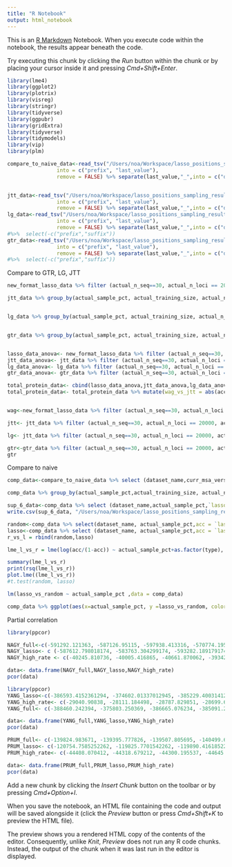 ```yaml
---
title: "R Notebook"
output: html_notebook
---
```


This is an [R Markdown](http://rmarkdown.rstudio.com) Notebook. When you execute code within the notebook, the results appear beneath the code. 

Try executing this chunk by clicking the *Run* button within the chunk or by placing your cursor inside it and pressing *Cmd+Shift+Enter*. 

```r
library(lme4)
library(ggplot2)
library(plotrix)
library(visreg)
library(stringr)
library(tidyverse)
library(ggpubr)
library(gridExtra)
library(tidyverse)
library(tidymodels)
library(vip) 
library(plm)
```


```r
compare_to_naive_data<-read_tsv("/Users/noa/Workspace/lasso_positions_sampling_results/revision_files/comp_naive.tsv") %>% separate(dataset_id, "_supermatrices_",
                into = c("prefix", "last_value"), 
                remove = FALSE) %>% separate(last_value,"_",into = c("dataset_name", "suffix")) #%>% select(-c("prefix","suffix"))


jtt_data<-read_tsv("/Users/noa/Workspace/lasso_positions_sampling_results/revision_files/jtt.tsv") %>% separate(dataset_id, "_supermatrices_",
                into = c("prefix", "last_value"), 
                remove = FALSE) %>% separate(last_value,"_",into = c("dataset_name", "suffix"))# %>% select(-c("prefix","suffix"))
lg_data<-read_tsv("/Users/noa/Workspace/lasso_positions_sampling_results/revision_files/lg.tsv") %>% separate(dataset_id, "_supermatrices_",
                into = c("prefix", "last_value"), 
                remove = FALSE) %>% separate(last_value,"_",into = c("dataset_name", "suffix")) 
#%>%  select(-c("prefix","suffix"))
gtr_data<-read_tsv("/Users/noa/Workspace/lasso_positions_sampling_results/revision_files/gtr.tsv") %>% separate(dataset_id, "_supermatrices_",
                into = c("prefix", "last_value"), 
                remove = FALSE) %>% separate(last_value,"_",into = c("dataset_name", "suffix")) 
#%>%  select(-c("prefix","suffix"))
```

Compare to GTR, LG, JTT

```r
new_format_lasso_data %>% filter (actual_n_seq==30, actual_n_loci == 20000, actual_training_size ==4000) %>% group_by(actual_sample_pct, actual_training_size, actual_n_seq) %>% summarise (mean_r2 = mean(`lasso_test_R^2`), mean_spearman = mean(lasso_test_spearmanr)) 

jtt_data %>% group_by(actual_sample_pct, actual_training_size, actual_n_seq) %>% summarise (mean_r2 = mean(`lasso_test_R^2`), mean_spearman = mean(lasso_test_spearmanr)) 


lg_data %>% group_by(actual_sample_pct, actual_training_size, actual_n_seq) %>% summarise (mean_r2 = mean(`lasso_test_R^2`), mean_spearman = mean(lasso_test_spearmanr)) 


gtr_data %>% group_by(actual_sample_pct, actual_training_size, actual_n_seq) %>% summarise (mean_r2 = mean(`lasso_test_R^2`), mean_spearman = mean(lasso_test_spearmanr)) 


lasso_data_anova<- new_format_lasso_data %>% filter (actual_n_seq==30, actual_n_loci == 20000, actual_training_size ==4000) %>%   arrange(dataset_name,actual_sample_pct) %>% select (`lasso_test_R^2`)  %>% rename (accuracy_wag = `lasso_test_R^2` )
jtt_data_anova<- jtt_data %>% filter (actual_n_seq==30, actual_n_loci == 20000, actual_training_size ==4000) %>%   arrange(dataset_name,actual_sample_pct) %>% select (`lasso_test_R^2`)   %>% rename (accuracy_jtt = `lasso_test_R^2`)
lg_data_anova<- lg_data %>% filter (actual_n_seq==30, actual_n_loci == 20000, actual_training_size ==4000) %>% arrange(dataset_name,actual_sample_pct) %>% select (`lasso_test_R^2`)  %>% mutate (accuracy_lg = `lasso_test_R^2` ) 
gtr_data_anova<- gtr_data %>% filter (actual_n_seq==30, actual_n_loci == 20000, actual_training_size ==4000) %>% arrange(dataset_name,actual_sample_pct) %>%  select (`lasso_test_R^2`)  %>% mutate (accuracy_gtr = `lasso_test_R^2` ) 

total_protein_data<- cbind(lasso_data_anova,jtt_data_anova,lg_data_anova)
total_protein_data<- total_protein_data %>% mutate(wag_vs_jtt = abs(accuracy_wag-accuracy_jtt), wag_vs_lg = abs(accuracy_wag- accuracy_lg))



```

```r
wag<-new_format_lasso_data %>% filter (actual_n_seq==30, actual_n_loci == 20000, actual_training_size ==4000) %>%   arrange(dataset_name,actual_sample_pct) %>% select (dataset_name,actual_sample_pct, `lasso_test_R^2`)

jtt<- jtt_data %>% filter (actual_n_seq==30, actual_n_loci == 20000, actual_training_size ==4000) %>%   arrange(dataset_name,actual_sample_pct) %>% select (`lasso_test_R^2`)

lg<- jtt_data %>% filter (actual_n_seq==30, actual_n_loci == 20000, actual_training_size ==4000) %>%   arrange(dataset_name,actual_sample_pct) %>% select (`lasso_test_R^2`)

gtr<-gtr_data %>% filter (actual_n_seq==30, actual_n_loci == 20000, actual_training_size ==4000) %>%   arrange(dataset_name,actual_sample_pct) %>% select (dataset_name,actual_sample_pct, `lasso_test_R^2`)
gtr

```




Compare to naive 


```r


comp_data<-compare_to_naive_data %>% select (dataset_name,curr_msa_version_folder,actual_n_seq, actual_n_loci, actual_sample_pct, actual_training_size,`lasso_test_R^2`, `lasso_test_R^2_random`,`lasso_test_R^2_high_rate`, lasso_test_spearmanr, lasso_test_spearmanr_random, lasso_test_spearmanr_high_rate) %>% mutate (lasso_vs_random =`lasso_test_R^2`-`lasso_test_R^2_random`, lasso_vs_high_rate  =  `lasso_test_R^2`-`lasso_test_R^2_high_rate`, rel_lasso_vs_random =(`lasso_test_R^2`-`lasso_test_R^2_random`)/(1-`lasso_test_R^2`),rel_lasso_vs_high_rate =  (`lasso_test_R^2`-`lasso_test_R^2_high_rate`)/(1-`lasso_test_R^2`))                                                                                              

comp_data %>% group_by(actual_sample_pct,actual_training_size, actual_n_loci, actual_n_seq) %>% summarize (mean_random = mean(lasso_vs_random), mean_high_rate = mean(lasso_vs_high_rate))

```

```r
sup_6_data<-comp_data %>% select (dataset_name,actual_sample_pct,`lasso_test_R^2`, `lasso_test_R^2_random`,`lasso_test_R^2_high_rate`)
write.csv(sup_6_data, "/Users/noa/Workspace/lasso_positions_sampling_results/revision_files/Supp/Sup_6.csv")
```



```r
random<-comp_data %>% select(dataset_name, actual_sample_pct,acc = `lasso_test_R^2_random`) %>% mutate (type = "random")
lasso<-comp_data %>% select (dataset_name, actual_sample_pct,acc = `lasso_test_R^2`) %>% mutate (type = "lasso")
r_vs_l = rbind(random,lasso)

lme_l_vs_r = lme(log(acc/(1-acc)) ~ actual_sample_pct+as.factor(type), random = ~ 1 | dataset_name, data = r_vs_l)

summary(lme_l_vs_r)
print(rsq(lme_l_vs_r))
plot.lme((lme_l_vs_r))
#t.test(random, lasso)
```



```r
lm(lasso_vs_random ~ actual_sample_pct ,data = comp_data)

comp_data %>% ggplot(aes(x=actual_sample_pct, y =lasso_vs_random, color = dataset_name )) + geom_point()
```


Partial correlation

```r
library(ppcor)

NAGY_full<-c(-591292.121363, -587126.95115, -597938.413316, -570774.195266, -588753.835494, -569608.106342, -590716.345929, -591668.811842, -594525.038163, -598045.101842, -589717.874312, -595057.097224, -590297.409387, -586377.307642, -596103.557392, -593452.152343, -567489.973216, -593991.892143, -583194.48485, -587642.260039, -597040.217674, -584733.884527, -586765.996774, -599637.776061, -592276.587544, -590910.627913, -582963.724477, -591351.841294, -584573.031408, -595247.861237, -595386.722272, -588827.794294, -587576.700199, -593831.003821, -595365.367362, -582544.765864, -591460.440129, -594390.42714, -587643.041149, -592334.51493, -586475.367265, -592234.540207, -584734.671114, -575616.106332, -581677.482687, -589902.625408, -597980.834561, -589295.5717, -592566.050361, -596666.354365, -587173.077449, -591999.818082, -591657.905369, -580595.716722, -592690.690207, -595802.549339, -584900.466853, -588434.307398, -577002.615543, -588904.680456, -584373.961419, -598180.938378, -595255.690731, -596448.602945, -591195.90543, -596610.23622, -596655.065044, -589077.878234, -589974.488207, -591465.773323, -580035.091367, -595300.282798, -592820.334228, -588555.975554, -576065.008798, -594221.29815, -591693.542777, -589323.506463, -570827.492842, -597274.618611, -588741.1588, -591863.528498, -586601.236022, -596025.100353, -579450.427506, -578693.41493, -587218.655883, -572545.415867, -576870.24327, -581479.528153, -587129.208005, -592827.572661, -586979.581617, -593189.861354, -590075.383429, -594628.132387, -584632.030976, -588599.616248, -584480.928065, -596850.65396)
NAGY_lasso<- c (-587612.798018174, -583763.304299174, -593282.189179174, -568418.689840174, -585614.557932174, -567128.080383174, -587385.968850174, -587631.558506174, -590654.906817174, -593562.621504174, -586138.681338174, -591303.002105174, -585915.635298174, -582905.335871174, -591485.876485174, -590298.242614174, -564836.841460174, -590182.740862174, -579669.139224174, -583377.5362371741, -591667.629829174, -581033.635697174, -583127.395253174, -594127.721389174, -587886.167082174, -586535.581253174, -579853.794667174, -587386.434309174, -580523.379983174, -590563.436445174, -591594.845881174, -585988.622545174, -583905.8694991741, -589410.282388174, -590808.307814174, -579027.288375174, -588398.591252174, -590022.196215174, -583309.923501174, -588801.162033174, -583162.582670174, -588513.626365174, -580858.753899174, -571979.5875431739, -578580.584081174, -587070.923165174, -592842.026018174, -585616.814081174, -588544.140586174, -591855.285194174, -584895.8338151741, -588198.795653174, -587575.773328174, -578122.001894174, -589220.760264174, -591671.480698174, -581667.189846174, -585091.125658174, -572878.077261174, -585459.5060721741, -581223.434914174, -593218.002769174, -591395.503680174, -592604.402105174, -586846.6368971741, -592219.326616174, -592639.261284174, -585393.169819174, -587206.940776174, -587867.930037174, -577210.657844174, -591289.679699174, -588858.591110174, -585210.656431174, -573448.6009261741, -589796.592639174, -587900.195740174, -585621.283201174, -568663.922879174, -592786.118715174, -585974.440553174, -588582.594134174, -583332.392198174, -591560.681964174, -575857.910393174, -574860.213710174, -584381.255456174, -570265.335895174, -573510.720900174, -577779.809048174, -583805.000388174, -588683.551781174, -583584.665479174, -589026.534180174, -586050.171481174, -589651.046372174, -581033.703546174, -583980.396870174, -581222.086403174, -592539.224882174)
NAGY_high_rate <- c(-40245.810736, -40005.416865, -40661.870062, -39342.084671, -40073.140729, -39308.701496, -40319.431098, -40198.682792, -40363.636194, -40589.121647, -40157.590575, -40419.665351, -40104.39257, -39966.593747, -40572.294387, -40470.027603, -38970.000298, -40392.285219, -39850.666219, -40085.916177, -40601.011775, -39929.978599, -40153.033425, -40748.595522, -40190.811531, -40216.91497, -39715.250644, -40430.7041, -39977.495549, -40646.00105, -40483.156105, -40001.498619, -39943.73812, -40489.610294, -40487.34372, -39670.530251, -40305.30852, -40462.746353, -40028.721528, -40039.414938, -40193.903511, -40249.169923, -39974.03522, -39379.36647, -39673.038018, -40287.879725, -40525.91791, -40198.212028, -40328.842109, -40561.494872, -40101.869126, -40283.00928, -40243.955847, -39912.95163, -40387.500111, -40525.387321, -39674.423557, -40086.771364, -39405.613475, -40245.247174, -40135.806895, -40665.886543, -40424.098067, -40544.25082, -40338.188912, -40632.335823, -40544.301582, -40128.866072, -40225.496345, -40145.657822, -39647.328638, -40522.844767, -40282.116954, -40114.174893, -39511.319828, -40419.480862, -40430.879467, -40120.868727, -39270.613989, -40666.490736, -40134.043743, -40273.624352, -39855.779415, -40578.821826, -39726.783355, -39423.133892, -40159.021947, -39387.80277, -39454.933078, -39552.964328, -40003.271268, -40457.429898, -40031.854959, -40417.799591, -40026.831159, -40506.912007, -40084.554109, -40054.459122, -39997.816265, -40546.746516)

data<- data.frame(NAGY_full,NAGY_lasso,NAGY_high_rate)
pcor(data)

```
```r
library(ppcor)
YANG_lasso<-c(-386593.4152361294, -374602.01337012945, -385229.4003141294, -383374.12089512945, -386139.51596912945, -382286.25391912943, -387083.67107412947, -382017.76096312946, -380828.4967541295, -388064.05394412944, -386880.40261612943, -380410.64668812946, -387416.4039601294, -379933.09482112946, -382275.6634381295, -381187.1072081294, -382594.50935712946, -382492.5892811294, -375870.0241141294, -387361.67579012946, -385237.9311741294, -386735.21330912947, -386271.2635421294, -384180.91413712944, -382014.47778712946, -387938.43194812944, -384675.67896012944, -386761.21469112945, -383461.43330512947, -387577.79059312947, -384858.06081712944, -385833.27115112945, -382474.2756351294, -386647.6954761294, -388215.51576812944, -381470.84730312944, -385564.0174181294, -388493.54150712944, -388122.3496011294, -386258.76274412946, -387438.25623112946, -383128.82874212944, -384615.8658911294, -383520.3357581294, -383699.2464491294, -385034.43612412945, -380974.42897512944, -382664.92386712943, -370209.3281121295, -383838.96973512945, -378962.0404641295, -386546.88576512947, -385523.46857212944, -381557.6390611294, -385401.50868512946, -380558.29876212945, -387648.1922961294, -385056.63185912947, -382150.84049312945, -384779.5688171295, -387291.7702151294, -386568.9458281294, -386957.89251512947, -387459.63219412946, -386253.66047712945, -387809.54191312945, -386990.29260112945, -383543.51791912946, -375537.54342012946, -387731.2012931295, -380784.5248481294, -377508.2474351294, -379696.35902112944, -383277.82862412947, -381750.33778912947, -386857.8923791294, -387221.65673012944, -386733.35156312946, -387550.21096712945, -384816.52159712947, -382159.48027612944, -376673.6756921295, -387169.3519101294, -385452.3385701295, -383203.37759812945, -381029.92748812947, -386289.3904991294, -384884.66852112947, -385341.37235312944, -377506.70044812944, -378769.70193412947, -386674.83279012947, -380701.47663612943, -385108.49517712946, -375980.3430281294, -386677.49950412946, -384112.6893081294, -386251.27808712947, -382725.91634212947, -387260.82844512945)
YANG_high_rate<- c(-29040.90838, -28111.184498, -28787.829851, -28699.638778, -28952.411853, -28531.552055, -29045.41455, -28731.989047, -28445.400433, -29133.548953, -29017.001415, -28638.105967, -29067.967369, -28361.87458, -28830.273665, -28570.78539, -28771.050047, -28740.138424, -28362.910327, -29096.486898, -29077.611749, -29048.528967, -28962.004488, -28826.853156, -28600.844033, -29196.992994, -28646.726527, -28892.204485, -28874.411448, -29153.590757, -28816.160782, -28859.350594, -28583.269013, -29056.747184, -29147.160608, -28380.945338, -28920.601113, -29127.231978, -29087.812994, -28849.731821, -29096.660905, -28829.928173, -29001.072752, -28667.909848, -28650.21345, -28941.810264, -28813.669327, -28683.316031, -27783.957299, -28669.196052, -28492.303159, -28942.592039, -28803.640749, -28719.116042, -28717.987769, -28545.396978, -29179.013442, -28810.638568, -28718.472625, -28765.870495, -29025.13709, -29011.629787, -29075.635561, -29043.072525, -29053.268095, -29031.7203, -29055.938273, -28731.061886, -28026.937257, -29113.136317, -28375.852279, -27895.247025, -28625.009074, -28685.156463, -28572.621493, -29006.866901, -29013.495363, -28822.061111, -29101.003401, -28787.258228, -28487.962619, -27949.72672, -29138.354081, -28891.919068, -28507.522432, -28468.779418, -28993.512686, -28853.320735, -28841.888347, -28313.793571, -28232.12387, -29004.261844, -28399.786452, -28858.461567, -28138.442703, -28993.766876, -28854.163893, -28916.745598, -28723.102073, -29021.400051)
YANG_full<- c(-388460.242394, -375803.250369, -386665.076234, -385091.201513, -387866.073843, -383077.3516, -388735.76436, -383118.45632, -382592.627784, -389907.801541, -388351.595439, -382774.992928, -389752.544148, -380944.809649, -383789.849726, -382435.323191, -383797.338865, -383719.91215, -377309.107351, -389286.278332, -387411.85486, -388975.836207, -387820.648943, -385482.747948, -383500.893607, -390016.384361, -386369.158462, -388457.478953, -385025.46683, -389866.947404, -385916.564403, -388045.702309, -384004.527933, -388364.661634, -390191.771233, -382709.924815, -387422.140095, -390688.582562, -390626.315811, -387924.493135, -389132.225873, -385383.578979, -387164.928568, -384949.622134, -384700.30079, -386529.144229, -383369.4333, -384534.791504, -371649.998024, -384404.8559, -380668.904154, -388693.676327, -386758.783133, -383305.944165, -387453.876506, -381779.092093, -390118.789475, -386428.2382, -383555.914433, -385516.324114, -389312.546938, -388386.036044, -388646.182407, -389271.768785, -388166.110706, -389718.151311, -388589.350938, -384600.49616, -376539.356808, -389818.08076, -381603.000396, -378520.653854, -381204.052738, -384765.50574, -383156.092743, -388653.035686, -389596.836885, -387864.001008, -389793.695322, -385978.336929, -383461.565032, -377317.776718, -389257.110871, -386944.261443, -384196.574652, -382644.404126, -388163.295975, -386596.915636, -386605.085608, -377918.881332, -380039.750776, -388646.588194, -381659.366832, -386582.302754, -376394.565013, -388453.460105, -385246.076499, -387942.186334, -384338.950537, -388449.019042)

data<- data.frame(YANG_full,YANG_lasso,YANG_high_rate)
pcor(data)
```

```r
PRUM_full<- c(-139824.983671, -139395.777826, -139507.805695, -140499.64602, -140507.211651, -140070.58312, -140464.437925, -140144.839286, -140127.286518, -138626.702272, -140211.848278, -139580.350651, -140518.925326, -139650.73905, -140569.331587, -140439.794681, -140350.021823, -140402.772466, -139895.512342, -140530.759044, -140165.511162, -139990.646571, -140156.436867, -139335.956858, -140028.98503, -140531.926399, -139617.407949, -139192.654404, -139107.065573, -138435.003307, -140435.021349, -138930.666291, -139272.24307, -140116.360261, -140377.039292, -140213.482183, -140581.055562, -140483.778596, -140362.107655, -140542.641552, -140509.06807, -139709.707638, -139324.741811, -139073.972847, -138846.391427, -140524.135816, -140173.911287, -139932.5777, -140247.465799, -140538.835285, -140049.085856, -140453.78725, -140314.577062, -140450.003296, -140488.492166, -138032.102811, -140421.150817, -140364.618511, -140478.739457, -139613.151289, -138888.304212, -139845.828034, -139572.943337, -140459.999651, -140557.541632, -140115.540186, -140492.654935, -140576.128388, -139545.38846, -140152.898094, -139772.628171, -140385.182615, -140540.376367, -140468.108822, -140474.158321, -138080.995019, -140430.451016, -140584.296314, -139429.706361, -140586.685194, -140455.73631, -139388.50743, -140094.592105, -140327.152193, -140375.192304, -137543.556033, -140490.591742, -140094.209041, -139973.341439, -140247.785528, -139709.743283, -140380.389611, -140030.720801, -139102.435017, -140119.602059, -137978.713177, -140546.26294, -140209.846778, -139693.702659, -140248.381873)
PRUM_lasso<- c(-120754.7585252262, -119825.7701542262, -119890.4161852262, -121039.2155972262, -121052.7330842262, -120829.69865922621, -121185.5872832262, -120835.49841222621, -120776.2286352262, -119211.2910552262, -120928.04598022619, -120264.00755122621, -121263.2511092262, -120160.12763322619, -121344.98677022621, -120974.79192822619, -121044.6351952262, -121000.05542022621, -120672.4813802262, -121259.1976372262, -120992.33648622621, -120676.8397412262, -120828.6429192262, -119842.7811632262, -120594.6094832262, -121105.0700462262, -120252.4811762262, -119836.3403182262, -119708.30634622619, -119263.5090552262, -121080.4889212262, -119391.29550622619, -119875.2078262262, -120756.95396422621, -121045.4838222262, -120772.01677422621, -121109.3005652262, -121226.01818922619, -121101.1153312262, -121252.10582622621, -121095.40606522621, -120301.8080332262, -120026.4724932262, -119853.53532422619, -119446.72898922619, -121186.6158772262, -120859.4840362262, -120804.81323222621, -121059.9194632262, -121083.8737322262, -120673.85422222619, -121213.08803522619, -120675.5454532262, -121131.48547022621, -121255.1926462262, -119155.7638282262, -121040.21732422619, -121067.34027522619, -121209.6135222262, -120312.44269722619, -119570.70159922619, -120556.19585422621, -120137.5932762262, -120767.08958622621, -121407.0155422262, -120906.7238842262, -121204.6679012262, -121310.0896962262, -120128.05554322619, -120963.49925422619, -120508.4269902262, -120860.35847622619, -121265.1660822262, -121157.5433972262, -121241.66036122621, -118701.3698972262, -121237.43206422619, -121305.1623592262, -119941.25103522619, -121298.64310022621, -121263.6385772262, -120122.83510722619, -120479.95200022621, -120850.79780222621, -120651.8457032262, -118004.7111122262, -121122.52507922621, -120782.9465662262, -120636.8380562262, -120760.7317802262, -120244.78925322619, -121055.8234702262, -120717.34377522621, -119677.3670702262, -120713.68480022621, -118605.0797222262, -121322.5594052262, -120596.88017822619, -120304.09866722621, -120797.9527172262)
PRUM_high_rate<- c(-44408.070412, -44318.679212, -44300.195537, -44645.467471, -44677.287321, -44580.870788, -44728.566465, -44584.969805, -44611.995579, -44109.648645, -44643.8749, -44418.225447, -44739.219475, -44410.165145, -44737.311826, -44659.818135, -44564.641412, -44607.739565, -44458.463593, -44684.249848, -44585.413562, -44554.896139, -44590.180618, -44338.160601, -44438.566703, -44722.773317, -44322.906089, -44229.163141, -44222.412478, -43976.8144, -44670.323254, -44143.157513, -44314.995818, -44541.551979, -44628.170773, -44546.407705, -44737.119489, -44709.443624, -44640.846053, -44712.880303, -44681.471885, -44411.5041, -44281.434349, -44210.208145, -44180.506491, -44714.94815, -44488.487697, -44487.137939, -44622.797824, -44745.919448, -44511.100697, -44703.923162, -44568.682278, -44678.940125, -44693.420865, -43850.924057, -44689.548558, -44627.052364, -44656.971148, -44359.755468, -44154.853933, -44495.459645, -44382.205254, -44692.56783, -44734.979128, -44578.659361, -44719.30651, -44754.392762, -44324.286662, -44530.206089, -44470.343814, -44681.338245, -44726.065802, -44679.023967, -44711.679241, -43894.180573, -44667.660762, -44750.719334, -44331.759854, -44748.000594, -44710.191296, -44240.303888, -44594.89433, -44633.713739, -44652.17303, -43709.043562, -44672.02531, -44602.304511, -44452.051838, -44601.562154, -44472.653978, -44655.294248, -44549.526673, -44217.035836, -44598.003186, -43861.001615, -44713.827375, -44594.09429, -44403.122906, -44538.810781)

data<- data.frame(PRUM_full,PRUM_lasso,PRUM_high_rate)
pcor(data)
```


Add a new chunk by clicking the *Insert Chunk* button on the toolbar or by pressing *Cmd+Option+I*.

When you save the notebook, an HTML file containing the code and output will be saved alongside it (click the *Preview* button or press *Cmd+Shift+K* to preview the HTML file). 

The preview shows you a rendered HTML copy of the contents of the editor. Consequently, unlike *Knit*, *Preview* does not run any R code chunks. Instead, the output of the chunk when it was last run in the editor is displayed.

